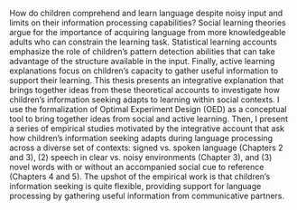 How do children comprehend and learn language despite noisy input and limits on their information processing capabilities? Social learning theories argue for the importance of acquiring language from more knowledgeable adults who can constrain the learning task. Statistical learning accounts emphasize the role of children's pattern detection abilities that can take advantage of the structure available in the input. Finally, active learning explanations focus on children's capacity to gather useful information to support their learning. This thesis presents an integrative explanation that brings together ideas from these theoretical accounts to investigate how children's information seeking adapts to learning within social contexts. I use the formalization of Optimal Experiment Design (OED) as a conceptual tool to bring together ideas from social and active learning. Then, I present a series of empirical studies motivated by the integrative account that ask how children's information seeking adapts during language processing across a diverse set of contexts: signed vs. spoken language (Chapters 2 and 3), (2) speech in clear vs. noisy environments (Chapter 3), and (3) novel words with or without an accompanied social cue to reference (Chapters 4 and 5). The upshot of the empirical work is that children's information seeking is quite flexible, providing support for language processing by gathering useful information from communicative partners.
